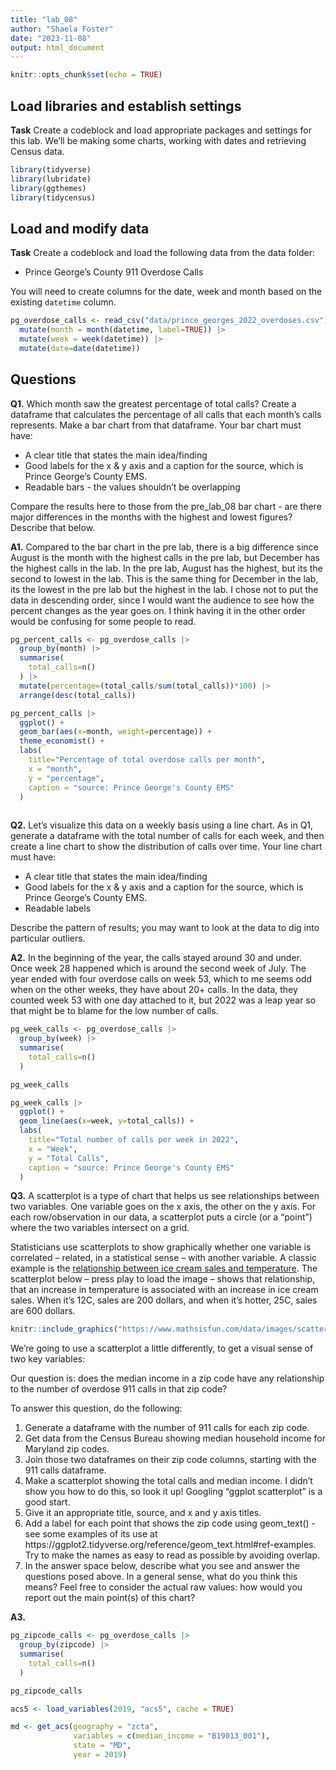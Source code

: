 ```yaml
---
title: "lab_08"
author: "Shaela Foster"
date: "2023-11-08"
output: html_document
---
```


```r
knitr::opts_chunk$set(echo = TRUE)
```

## Load libraries and establish settings

**Task** Create a codeblock and load appropriate packages and settings for this lab. We'll be making some charts, working with dates and retrieving Census data.

```r
library(tidyverse)
library(lubridate)
library(ggthemes)
library(tidycensus)
```

## Load and modify data

**Task** Create a codeblock and load the following data from the data folder:

* Prince George's County 911 Overdose Calls

You will need to create columns for the date, week and month based on the existing `datetime` column.

```r
pg_overdose_calls <- read_csv("data/prince_georges_2022_overdoses.csv") |>
  mutate(month = month(datetime, label=TRUE)) |>
  mutate(week = week(datetime)) |>
  mutate(date=date(datetime))
```

## Questions 

**Q1.** Which month saw the greatest percentage of total calls? Create a dataframe that calculates the percentage of all calls that each month's calls represents. Make a bar chart from that dataframe. Your bar chart must have:

* A clear title that states the main idea/finding
* Good labels for the x & y axis and a caption for the source, which is Prince George's County EMS.
* Readable bars - the values shouldn't be overlapping

Compare the results here to those from the pre_lab_08 bar chart - are there major differences in the months with the highest and lowest figures? Describe that below.

**A1.** Compared to the bar chart in the pre lab, there is a big difference since August is the month with the highest calls in the pre lab, but December has the highest calls in the lab. In the pre lab, August has the highest, but its the second to lowest in the lab. This is the same thing for December in the lab, its the lowest in the pre lab but the highest in the lab. I chose not to put the data in descending order, since I would want the audience to see how the percent changes as the year goes on. I think having it in the other order would be confusing for some people to read. 

```r
pg_percent_calls <- pg_overdose_calls |>
  group_by(month) |>
  summarise(
    total_calls=n()
  ) |>
  mutate(percentage=(total_calls/sum(total_calls))*100) |>
  arrange(desc(total_calls))
```

```r
pg_percent_calls |>
  ggplot() +
  geom_bar(aes(x=month, weight=percentage)) +
  theme_economist() +
  labs(
    title="Percentage of total overdose calls per month",
    x = "month",
    y = "percentage",
    caption = "source: Prince George's County EMS"
  )
  
```

**Q2.** Let's visualize this data on a weekly basis using a line chart. As in Q1, generate a dataframe with the total number of calls for each week, and then create a line chart to show the distribution of calls over time. Your line chart must have:

* A clear title that states the main idea/finding
* Good labels for the x & y axis and a caption for the source, which is Prince George's County EMS.
* Readable labels

Describe the pattern of results; you may want to look at the data to dig into particular outliers.

**A2.** In the beginning of the year, the calls stayed around 30 and under. Once week 28 happened which is around the second week of July. The year ended with four overdose calls on week 53, which to me seems odd when on the other weeks, they have about 20+ calls. In the data, they counted week 53 with one day attached to it, but 2022 was a leap year so that might be to blame for the low number of calls. 

```r
pg_week_calls <- pg_overdose_calls |>
  group_by(week) |>
  summarise(
    total_calls=n()
  )

pg_week_calls
```

```r
pg_week_calls |>
  ggplot() +
  geom_line(aes(x=week, y=total_calls)) +
  labs(
    title="Total number of calls per week in 2022",
    x = "Week",
    y = "Total Calls",
    caption = "source: Prince George's County EMS"
  )
```
**Q3.**  A scatterplot is a type of chart that helps us see relationships between two variables. One variable goes on the x axis, the other on the y axis.  For each row/observation in our data, a scatterplot puts a circle (or a "point") where the two variables intersect on a grid. 

Statisticians use scatterplots to show graphically whether one variable is correlated -- related, in a statistical sense -- with another variable.  A classic example is the [relationship between ice cream sales and temperature](https://www.mathsisfun.com/data/scatter-xy-plots.html). The scatterplot below -- press play to load the image -- shows that relationship, that an increase in temperature is associated with an increase in ice cream sales. When it's 12C, sales are 200 dollars, and when it's hotter, 25C, sales are 600 dollars.

```r
knitr::include_graphics("https://www.mathsisfun.com/data/images/scatter-ice-cream1.svg")
```

We're going to use a scatterplot a little differently, to get a visual sense of two key variables: 

Our question is: does the median income in a zip code have any relationship to the number of overdose 911 calls in that zip code?

To answer this question, do the following:

1. Generate a dataframe with the number of 911 calls for each zip code.
2. Get data from the Census Bureau showing median household income for Maryland zip codes.
3. Join those two dataframes on their zip code columns, starting with the 911 calls dataframe.
4. Make a scatterplot showing the total calls and median income. I didn't show you how to do this, so look it up! Googling "ggplot scatterplot" is a good start.
5. Give it an appropriate title, source, and x and y axis titles.
6. Add a label for each point that shows the zip code using geom_text() - see some examples of its use at https://ggplot2.tidyverse.org/reference/geom_text.html#ref-examples. Try to make the names as easy to read as possible by avoiding overlap.
7. In the answer space below, describe what you see and answer the questions posed above. In a general sense, what do you think this means? Feel free to consider the actual raw values: how would you report out the main point(s) of this chart?

**A3.**  

```r
pg_zipcode_calls <- pg_overdose_calls |>
  group_by(zipcode) |>
  summarise(
    total_calls=n()
  )

pg_zipcode_calls
```

```r
acs5 <- load_variables(2019, "acs5", cache = TRUE)
```

```r
md <- get_acs(geography = "zcta",
              variables = c(median_income = "B19013_001"),
              state = "MD",
              year = 2019)
```

```r

```
